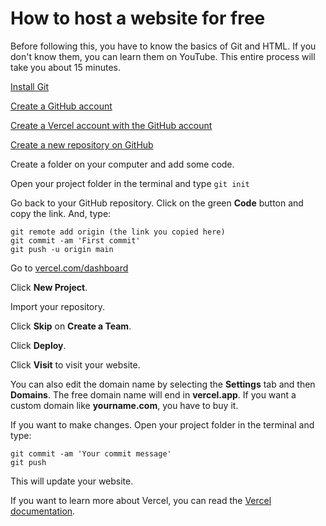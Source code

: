 
<Head
  title='How to host a website for free'
  description='How to host a website for free'
/>

# How to host a website for free

Before following this, you have to know the basics of Git and HTML. If you don't know them, you can learn them on YouTube. This entire process will take you about 15 minutes.

[Install Git](https://git-scm.com/downloads)

[Create a GitHub account](https://github.com/signup)

[Create a Vercel account with the GitHub account](https://vercel.com/signup)

[Create a new repository on GitHub](https://github.com/new)

Create a folder on your computer and add some code.

Open your project folder in the terminal and type `git init`

Go back to your GitHub repository. Click on the green **Code** button and copy the link. And, type:

```
git remote add origin (the link you copied here)
git commit -am 'First commit'
git push -u origin main
```

Go to [vercel.com/dashboard](https://vercel.com/dashboard)

Click **New Project**.

Import your repository.

Click **Skip** on **Create a Team**.

Click **Deploy**.

Click **Visit** to visit your website.

You can also edit the domain name by selecting the **Settings** tab and then **Domains**. The free domain name will end in **vercel.app**. If you want a custom domain like **yourname.com**, you have to buy it.

If you want to make changes. Open your project folder in the terminal and type:

```
git commit -am 'Your commit message'
git push
```

This will update your website.

If you want to learn more about Vercel, you can read the [Vercel documentation](https://vercel.com/docs/concepts).

